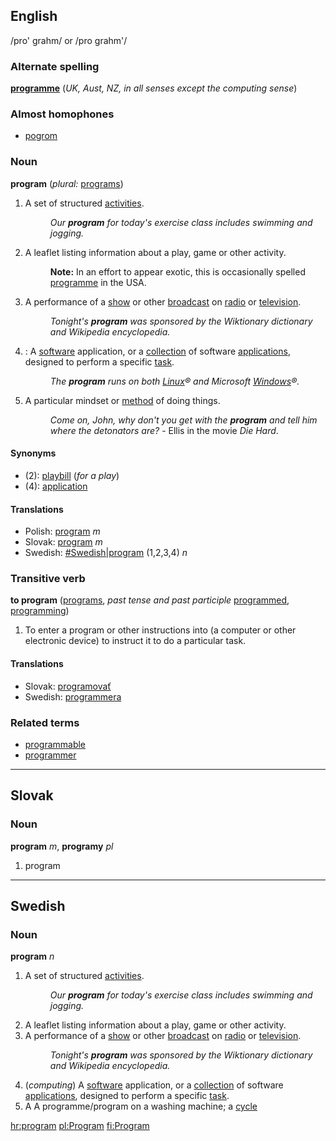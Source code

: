 <!--

If you edit this page, please make corresponding edits to "programme" to keep these two pages in synch.

-->

==English==
/pro' grahm/ or /pro grahm'/

===Alternate spelling===
'''[[programme]]''' (''UK, Aust, NZ, in all senses except the computing sense'')

===Almost homophones===
*[[pogrom]]

===Noun===
'''program''' (''plural:'' [[programs]])
#A set of structured [[activity|activities]]. 
#:''Our '''program''' for today's exercise class includes swimming and jogging.''
#A leaflet listing information about a play, game or other activity.
#:'''Note:''' In an effort to appear exotic, this is occasionally spelled [[programme]] in the USA.
#A performance of a [[show]] or other [[broadcast]] on [[radio]] or [[television]].  
#:''Tonight's '''program''' was sponsored by the Wiktionary dictionary and Wikipedia encyclopedia.''
#{{cattag|computing}}: A [[software]] application, or a [[collection]] of software [[application]]s, designed to perform a specific [[task]].  
#:''The '''program''' runs on both [[Linux]]&reg; and Microsoft [[Windows]]&reg;.''
#A particular mindset or [[method]] of doing things.
#:''Come on, John, why don't you get with the '''program''' and tell him where the detonators are?'' - Ellis in the movie ''Die Hard''.

====Synonyms====
*(2): [[playbill]] (''for a play'')
*(4): [[application]]

==== Translations ====
*Polish: [[program]] ''m''
*Slovak: [[program#Slovak|program]] ''m''
*Swedish: [[program|#Swedish|program]] (1,2,3,4) ''n''

===Transitive verb===
'''to program''' ([[programs]], ''past tense and past participle'' [[programmed]], [[programming]])
#To enter a program or other instructions into (a computer or other electronic device) to instruct it to do a particular task.

==== Translations ====
*Slovak: [[programovať]]
*Swedish: [[programmera]]

===Related terms===
*[[programmable]]
*[[programmer]]

----
== Slovak ==
=== Noun ===
'''program''' ''m'', '''programy''' ''pl''
# program

----
==Swedish==
===Noun===
'''program''' ''n''

#A set of structured [[activity|activities]]. 
#:''Our '''program''' for today's exercise class includes swimming and jogging.''
#A leaflet listing information about a play, game or other activity.
#A performance of a [[show]] or other [[broadcast]] on [[radio]] or [[television]].  
#:''Tonight's '''program''' was sponsored by the Wiktionary dictionary and Wikipedia encyclopedia.''
#(''computing'') A [[software]] application, or a [[collection]] of software [[application]]s, designed to perform a specific [[task]].
#A A programme/program on a washing machine; a [[cycle]]

[[hr:program]]
[[pl:Program]]
[[fi:Program]]